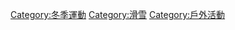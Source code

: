{{Commonscat|Skiing}}
[[Category:冬季運動|Category:冬季運動]]
[[Category:滑雪|Category:滑雪]]
[[Category:戶外活動|Category:戶外活動]]